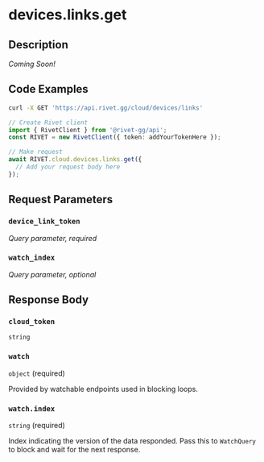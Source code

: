 

# devices.links.get

## Description

*Coming Soon!*


## Code Examples

<CodeGroup title='Request' tag='GET' label='https://api.rivet.gg/cloud/devices/links'>

```bash {{ "title": "cURL" }}
curl -X GET 'https://api.rivet.gg/cloud/devices/links'
```

```ts
// Create Rivet client
import { RivetClient } from '@rivet-gg/api';
const RIVET = new RivetClient({ token: addYourTokenHere });

// Make request
await RIVET.cloud.devices.links.get({
  // Add your request body here
});
```

</CodeGroup>


## Request Parameters


### `device_link_token`

_Query parameter, required_





### `watch_index`

_Query parameter, optional_





## Response Body

### `cloud_token`

`string`

### `watch`

`object` (required)

Provided by watchable endpoints used in blocking loops.

### `watch.index`

`string` (required)

Index indicating the version of the data responded.
Pass this to `WatchQuery` to block and wait for the next response.





